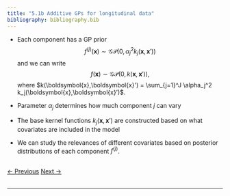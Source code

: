 ```yaml
---
title: "5.1b Additive GPs for longitudinal data"
bibliography: bibliography.bib
---
```


- Each component has a GP prior 
$$
f^{(j)}( \boldsymbol{x}) \sim \mathcal{GP}(0, \alpha_j^2 k_j(\boldsymbol{x}, \boldsymbol{x}'))$$
and we can write 
$$
    f(\boldsymbol{x}) \sim \mathcal{GP}\left(0, k(\boldsymbol{x},\boldsymbol{x}') \right),
$$
where $k(\boldsymbol{x},\boldsymbol{x}')  = \sum_{j=1}^J \alpha_j^2 k_j(\boldsymbol{x},\boldsymbol{x}’)$. 

- Parameter $\alpha_j$ determines how much component $j$ can vary

- The base kernel functions $k_j(\boldsymbol{x},\boldsymbol{x}’)$ are constructed based on what covariates are included in the model

- We can study the relevances of different covariates based on posterior distributions of each component $f^{(j)}$. 

<br>
<a href="05_lgpr_1.html" class="previous">&larr; Previous</a>
<a href="05_lgpr_2.html" class="next">Next &rarr;</a>
<br>
<br>
<hr>
